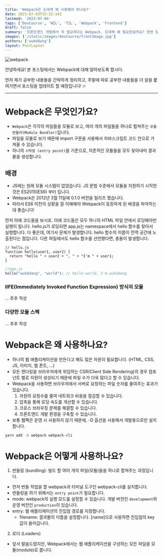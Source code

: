 ```yaml
---
title: 'Webpack은 도대체 왜 사용해야 하나요?'
date: 2023-07-03T15:32:14Z
lastmod: '2023-07-04'
tags: ['DevCourse', 'WIL', 'TIL', 'Webpack', 'Frontend']
draft: false
summary: '프론트엔드 개발에서 꼭 필요하다는 Webpack. 도대체 왜 필요한걸까요? 한번 알아보도록 합시다.'
images: ['/static/images/devCourse/frontImage.jpg']
authors: ['wukddang']
layout: PostLayout
---
```


![webpack](/static/images/webpack/webpack-title.png)

안녕하세요! 본 포스팅에서는 Webpack에 대해 알아보도록 합시다.

먼저 제가 공부한 내용들을 간략하게 정리하고, 주말에 따로 공부한 내용들을 더 살을 붙여가면서 포스팅을 업데이트 할 예정입니다! 🔥

---

# Webpack은 무엇인가요?
- `Webpack`은 각각의 파일들을 모듈로 보고, 여러 개의 파일들을 하나로 합쳐주는 `모듈 번들러(Module Bundler)`입니다.
- 파일을 모듈로 보기 때문에 import 구문을 사용해서 자바스크립트 코드 안으로 가져올 수 있습니다.
- 하나의 `시작점 (entry point)`을 기준으로, 의존적인 모듈들을 모두 찾아내어 결과물을 생성합니다.

## 배경

- JS에는 원래 모듈 시스템이 없었습니다. JS 문법 수준에서 모듈을 지원하기 시작한 것은 ES2015(ES6) 부터 입니다.
- Webpack은 2012년 3월 11일에 0.1.0 버전을 릴리즈 했습니다.
- 따라서 ES6 이전의 상황을 잘 이해해야 Webpack이 등장하게 된 배경을 파악하는 데 좋습니다!

먼저 아래 코드들을 보시죠. 아래 코드들은 모두 하나의 HTML 파일 안에서 로딩해야만 실행이 됩니다. hello.js가 로딩되면 app.js는 namespace에서 hello 함수를 찾아서 실행합니다.
다 좋은데, 여기서 문제가 발생합니다. hello 함수의 이름이 전역 공간에 노출된다는 점입니다. 다른 파일에서도 hello 함수를 선언했다면, 충돌이 발생합니다.

```JS
// hello.js
function hello(user1, user2) {
  return "hello " + user2 + ", " + "I'm " + user1;
}
```

```js
//app.js
hello("wukddang", "world"); // hello world, I'm wukddang
```

### IIFE(Immediately Invoked Function Expression) 방식의 모듈
... 추후 작성

### 다양한 모듈 스펙
... 추후 작성

# Webpack은 왜 사용하나요?
- 하나의 웹 애플리케이션을 만든다고 해도 많은 자원이 필요합니다. (HTML, CSS, JS, 이미지, 웹 폰트, ...)
- 모든 렌더링을 브라우저에게 위임하는 CSR(Client Side Rendering)의 경우 컴포넌트 별로 자원이 생성되기 때문에 파일 수가 더욱 많다고 할 수 있습니다.
- Webpack을 사용하면 브라우저에서 서버로 요청하는 파일 숫자를 줄여주는 효과가 있습니다.
  1. 자원의 요청수를 줄여 네트워크 비용을 절감할 수 있습니다.
  2. 압축을 통해 로딩 속도를 개선할 수 있습니다.
  3. 크로스 브라우징 문제를 해결할 수 있습니다.
  4. 프론트엔드 개발 환경을 구축할 수 있습니다.
- 보통 웹팩은 운영 시 사용하지 않기 때문에, -D 옵션을 사용해서 개발용으로만 설치합니다. 
``` bash
yarn add -D webpack webpack-cli 
```

# Webpack은 어떻게 사용하나요?
1. 번들링 (bundling): 빌드 할 여러 개의 파일(모듈)들을 하나로 합쳐주는 과정입니다.
  - 먼저 번들 작업을 할 webpack과 터미널 도구인 webpack-cli를 설치합니다.
  - 번들링을 하기 위해서는 `entry point`가 필요합니다.
  - mode: webpack의 실행 모드를 설정할 수 있습니다. 개발 버전인 `development`와 운영 버전인 `production`이 있습니다.
  - entry: 웹 애플리케이션의 진입점 경로를 지정합니다.
    - filename: 결과물의 이름을 설정합니다. [name]으로 사용하면 진입점의 key값이 들어갑니다.
2. 로더 (Loaders)
 - 앞서 말씀드렸지만, Webpack에서는 웹 애플리케이션을 구성하는 모든 파일을 모듈(module)로 봅니다.
